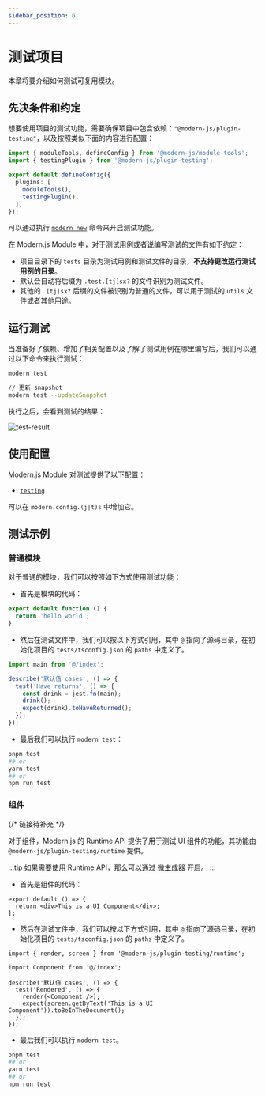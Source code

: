 ```yaml
---
sidebar_position: 6
---
```


# 测试项目

本章将要介绍如何测试可复用模块。

## 先决条件和约定

想要使用项目的测试功能，需要确保项目中包含依赖：`"@modern-js/plugin-testing"`，以及按照类似下面的内容进行配置：

```ts
import { moduleTools, defineConfig } from '@modern-js/module-tools';
import { testingPlugin } from '@modern-js/plugin-testing';

export default defineConfig({
  plugins: [
    moduleTools(),
    testingPlugin(),
  ],
});
```

可以通过执行 [`modern new`](/guide/basic/command-preview#modern-new) 命令来开启测试功能。

在 Modern.js Module 中，对于测试用例或者说编写测试的文件有如下约定：

- 项目目录下的 `tests` 目录为测试用例和测试文件的目录，**不支持更改运行测试用例的目录**。
- 默认会自动将后缀为 `.test.[tj]sx?` 的文件识别为测试文件。
- 其他的 `.[tj]sx?` 后缀的文件被识别为普通的文件，可以用于测试的 `utils` 文件或者其他用途。

## 运行测试

当准备好了依赖、增加了相关配置以及了解了测试用例在哪里编写后，我们可以通过以下命令来执行测试：

```bash
modern test

// 更新 snapshot
modern test --updateSnapshot
```

执行之后，会看到测试的结果：

![test-result](https://lf3-static.bytednsdoc.com/obj/eden-cn/uhbfnupenuhf/test-result.png)

## 使用配置

Modern.js Module 对测试提供了以下配置：

- [`testing`](/api/config/testing)

可以在 `modern.config.(j|t)s` 中增加它。

## 测试示例

### 普通模块

对于普通的模块，我们可以按照如下方式使用测试功能：

- 首先是模块的代码：

```ts title="./src/index.ts"
export default function () {
  return 'hello world';
}
```

- 然后在测试文件中，我们可以按以下方式引用，其中 `@` 指向了源码目录，在初始化项目的 `tests/tsconfig.json` 的 `paths` 中定义了。

```ts title="./tests/index.test.ts"
import main from '@/index';

describe('默认值 cases', () => {
  test('Have returns', () => {
    const drink = jest.fn(main);
    drink();
    expect(drink).toHaveReturned();
  });
});
```

- 最后我们可以执行 `modern test`：

```bash
pnpm test
## or
yarn test
## or
npm run test
```

### 组件

{/* 链接待补充 */}

对于组件，Modern.js 的 Runtime API 提供了用于测试 UI 组件的功能，其功能由 `@modern-js/plugin-testing/runtime` 提供。

:::tip
如果需要使用 Runtime API，那么可以通过 [微生成器](/guide/basic/command-preview) 开启。
:::

- 首先是组件的代码：

```tsx title="./src/index.tsx"
export default () => {
  return <div>This is a UI Component</div>;
};
```

- 然后在测试文件中，我们可以按以下方式引用，其中 `@` 指向了源码目录，在初始化项目的 `tests/tsconfig.json` 的 `paths` 中定义了。

```tsx title="./tests/index.test.tsx"
import { render, screen } from '@modern-js/plugin-testing/runtime';

import Component from '@/index';

describe('默认值 cases', () => {
  test('Rendered', () => {
    render(<Component />);
    expect(screen.getByText('This is a UI Component')).toBeInTheDocument();
  });
});
```

- 最后我们可以执行 `modern test`。

```bash
pnpm test
## or
yarn test
## or
npm run test
```
